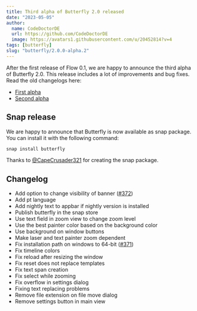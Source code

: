 ```yaml
---
title: Third alpha of Butterfly 2.0 released
date: "2023-05-05"
author:
  name: CodeDoctorDE
  url: https://github.com/CodeDoctorDE
  image: https://avatars1.githubusercontent.com/u/20452814?v=4
tags: [butterfly]
slug: "butterfly/2.0.0-alpha.2"
---
```


After the first release of Flow 0.1, we are happy to announce the third alpha of Butterfly 2.0. This release includes a lot of improvements and bug fixes.
Read the old changelogs here:

- [First alpha](/butterfly/2.0.0-alpha.0)
- [Second alpha](/butterfly/2.0.0-alpha.1)

## Snap release

We are happy to announce that Butterfly is now available as snap package. You can install it with the following command:

```bash
snap install butterfly
```

Thanks to [@CapeCrusader321](https://github.com/CapeCrusader321) for creating the snap package.

## Changelog

* Add option to change visibility of banner ([#372](https://github.com/LinwoodDev/Butterfly/issues/372))
* Add pt language
* Add nightly text to appbar if nightly version is installed
* Publish butterfly in the snap store
* Use text field in zoom view to change zoom level
* Use the best painter color based on the background color
* Use background on window buttons
* Make laser and text painter zoom dependent
* Fix installation path on windows to 64-bit ([#371](https://github.com/LinwoodDev/Butterfly/issues/371))
* Fix timeline colors
* Fix reload after resizing the window
* Fix reset does not replace templates
* Fix text span creation
* Fix select while zooming
* Fix overflow in settings dialog
* Fixing text replacing problems
* Remove file extension on file move dialog
* Remove settings button in main view
